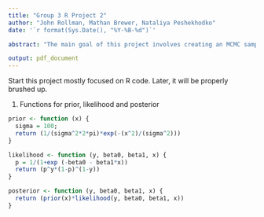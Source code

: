 ```yaml
---
title: "Group 3 R Project 2"
author: "John Rollman, Mathan Brewer, Nataliya Peshekhodko"
date: '`r format(Sys.Date(), "%Y-%B-%d")`'

abstract: "The main goal of this project involves creating an MCMC sampler for a logistic regression model. To be continued ... "

output: pdf_document
---
```


Start this project mostly focused on R code.
Later, it will be properly brushed up.

1. Functions for prior, likelihood and posterior 

```r
prior <- function (x) {
  sigma = 100;
  return (1/(sigma^2*2*pi)*exp(-(x^2)/(sigma^2)))
}

likelihood <- function (y, beta0, beta1, x) {
  p = 1/(1+exp (-beta0 - beta1*x))
  return (p^y*(1-p)^(1-y))
}

posterior <- function (y, beta0, beta1, x) {
  return (prior(x)*likelihood(y, beta0, beta1, x))
}
```









